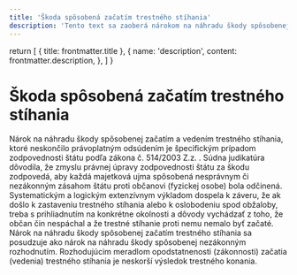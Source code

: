 ```yaml
---
title: 'Škoda spôsobená začatím trestného stíhania'
description: 'Tento text sa zaoberá nárokom na náhradu škody spôsobenej začatím a vedením trestného stíhania, ktoré neskončilo právoplatným odsúdením, v rámci špecifického prípadu zodpovednosti štátu podľa zákona č. 514/2003 Z.z. Vysvetľuje súdnu judikatúru a právnu úpravu týkajúcu sa zodpovednosti štátu za škodu spôsobenú nesprávnym alebo nezákonným zásahom proti občanovi. Text zdôrazňuje, že v prípade zastavenia trestného stíhania alebo oslobodenia obžalovaného je potrebné brať do úvahy, že čin nespáchal a stíhanie nemalo byť začaté. Ponúka prehľad o posudzovaní nároku na náhradu škody ako následku nezákonného rozhodnutia, pričom kľúčovým faktorom je výsledok trestného konania.'
---
```


  return [
    { title: frontmatter.title },
    {
      name: 'description',
      content: frontmatter.description,
    },
  ]
}

# Škoda spôsobená začatím trestného stíhania

Nárok na náhradu škody spôsobenej začatím a vedením trestného stíhania, ktoré neskončilo právoplatným odsúdením je špecifickým prípadom zodpovednosti štátu podľa zákona č. 514/2003 Z.z. . Súdna judikatúra dôvodila, že zmyslu právnej úpravy zodpovednosti štátu za škodu zodpovedá, aby každá majetková ujma spôsobená nesprávnym či nezákonným zásahom štátu proti občanovi (fyzickej osobe) bola odčinená. Systematickým a logickým extenzívnym výkladom dospela k záveru, že ak došlo k zastaveniu trestného stíhania alebo k oslobodeniu spod obžaloby, treba s prihliadnutím na konkrétne okolnosti a dôvody vychádzať z toho, že občan čin nespáchal a že trestné stíhanie proti nemu nemalo byť začaté. Nárok na náhradu škody spôsobenej začatím trestného stíhania sa posudzuje ako nárok na náhradu škody spôsobenej nezákonným rozhodnutím. Rozhodujúcim meradlom opodstatnenosti (zákonnosti) začatia (vedenia) trestného stíhania je neskorší výsledok trestného konania.
